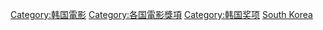 [[Category:韩国電影|Category:韩国電影]]
[[Category:各国電影獎項|Category:各国電影獎項]]
[[Category:韩国奖项|Category:韩国奖项]]
[[Category:亞洲電影獎項|South Korea]]